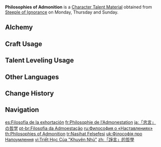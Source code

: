 {{Item Infobox
|id           = 104331
|image        = Item Philosophies of Admonition.png
|type         = Character Talent Materials
|invCategory  = Character Development Items
|group        = Admonition Books
|group2       = Talent Books
|quality      = 4
|description  = Admonition is the branches of the [[Sumeru|nation of wisdom]].<br>Admonition is completed by good deeds. What is done confers real meaning upon what is said. When one's mind, words, and deeds are aligned, their nourishment shall guarantee the fruition of wisdom's tree.
|day1         = Monday
|day2         = Thursday
|day3         = Sunday
|source1      = Steeple of Ignorance
|source2      = [[Crafting]]
}}
'''Philosophies of Admonition''' is a [[Character Talent Material]] obtained from [[Steeple of Ignorance]] on Monday, Thursday and Sunday.

==Alchemy==
{{Recipe
|type = Crafting
|Guide to Admonition = 3
|Mora = 550
|sort = Guide to Admonition;Mora
}}

==Craft Usage==
{{Craft Usage}}

==Talent Leveling Usage==
{{Talent Leveling Usage}}

==Other Languages==
{{Other Languages
|en      = Philosophies of Admonition
|zhs     = 「诤言」的哲学
|zhs_rm  = "Zhèngyán" de Zhéxué
|zht     = 「諍言」的哲學
|zht_rm  = "Zhèngyán" de Zhéxué
|zh_tl   = Philosophies of "Admonition"
|ja      = 「忠言」の哲学
|ja_rm   = "Chuugen" no Tetsugaku
|ja_tl   = Philosophies of "Advice"
|ko      = 「간언」의 철학
|ko_tl   = Philosophy of "Expostulation"
|es      = Filosofía de la exhortación
|es_tl   = Philosophy of Exhortation
|fr      = Philosophie de l'Admonestation
|fr_tl   = Philosophy of Admonition
|ru      = Философия о «Наставлениях»
|ru_tl   = Philosophy of "Admonitions"
|th      = Philosophies of Admonition
|vi      = Triết Học Của "Khuyên Nhủ"
|vi_tl   = Philosophy of "Advice"
|de      = Philosophie der „Ermahnung“
|de_tl   = Philosophy of "Admonition"
|id      = Philosophies of Admonition
|pt      = Filosofia da Admoestação
|pt_tl   = Philosophy of Admonition
|tr      = Nasihat Felsefesi
|tr_tl   = Counsel Philosophy
|it      = Filosofie dell'ammonimento
|it_tl   = Philosophies of Admonition
}}

==Change History==
{{Change History|3.0}}

==Navigation==
{{Development Item Navbox|Character Talent Materials}}

[[es:Filosofía de la exhortación]]
[[fr:Philosophie de l'Admonestation]]
[[ja:「忠言」の哲学]]
[[pt-br:Filosofia da Admoestação]]
[[ru:Философия о «Наставлениях»]]
[[th:Philosophies of Admonition]]
[[tr:Nasihat Felsefesi]]
[[uk:Філософія про Напоумлення]]
[[vi:Triết Học Của "Khuyên Nhủ"]]
[[zh:「諍言」的哲學]]
